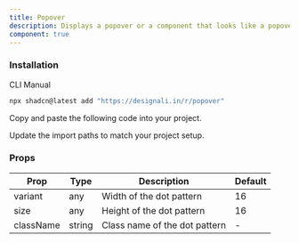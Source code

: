 ```yaml
---
title: Popover
description: Displays a popover or a component that looks like a popover.
component: true
---
```


<div className="grid gap-3 lg:grid-cols-2  xl:grid-cols-3">
  <ComponentPreview name="popover-01" />
  <ComponentPreview name="popover-02" />
  <ComponentPreview name="popover-03" />
  <ComponentPreview name="popover-04" />
  <ComponentPreview name="popover-05" />
  <ComponentPreview name="popover-06" />
  <ComponentPreview name="popover-07" />
  <ComponentPreview name="popover-08" />
  <ComponentPreview name="popover-09" />
</div>

### Installation

<Tabs defaultValue="cli">

<TabsList>
  <TabsTrigger value="cli">CLI</TabsTrigger>
  <TabsTrigger value="manual">Manual</TabsTrigger>
</TabsList>
<TabsContent value="cli">

```bash
npx shadcn@latest add "https://designali.in/r/popover"
```

</TabsContent>

<TabsContent classname="flex w-full"  value="manual">

<Steps>

<Step>Copy and paste the following code into your project.</Step>

<ComponentSource name="popover" />

<Step>Update the import paths to match your project setup.</Step>

</Steps>

</TabsContent>

</Tabs>

### Props

| Prop      | Type   | Description                   | Default |
| --------- | ------ | ----------------------------- | ------- |
| variant   | any    | Width of the dot pattern      | 16      |
| size      | any    | Height of the dot pattern     | 16      |
| className | string | Class name of the dot pattern | -       |
